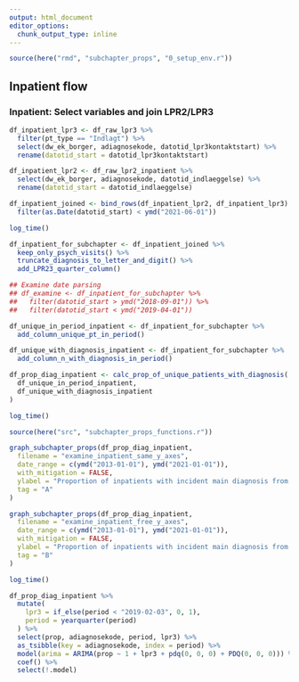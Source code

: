 ```yaml
---
output: html_document
editor_options: 
  chunk_output_type: inline
---
```

```r
source(here("rmd", "subchapter_props", "0_setup_env.r"))
```

## Inpatient flow
### Inpatient: Select variables and join LPR2/LPR3 
```r
df_inpatient_lpr3 <- df_raw_lpr3 %>%
  filter(pt_type == "Indlagt") %>%
  select(dw_ek_borger, adiagnosekode, datotid_lpr3kontaktstart) %>%
  rename(datotid_start = datotid_lpr3kontaktstart)

df_inpatient_lpr2 <- df_raw_lpr2_inpatient %>%
  select(dw_ek_borger, adiagnosekode, datotid_indlaeggelse) %>%
  rename(datotid_start = datotid_indlaeggelse)

df_inpatient_joined <- bind_rows(df_inpatient_lpr2, df_inpatient_lpr3) %>% 
  filter(as.Date(datotid_start) < ymd("2021-06-01"))

log_time()
```

```r
df_inpatient_for_subchapter <- df_inpatient_joined %>%
  keep_only_psych_visits() %>%
  truncate_diagnosis_to_letter_and_digit() %>%
  add_LPR23_quarter_column()

## Examine date parsing
## df_examine <- df_inpatient_for_subchapter %>%
##   filter(datotid_start > ymd("2018-09-01")) %>%
##   filter(datotid_start < ymd("2019-04-01"))

df_unique_in_period_inpatient <- df_inpatient_for_subchapter %>%
  add_column_unique_pt_in_period()

df_unique_with_diagnosis_inpatient <- df_inpatient_for_subchapter %>%
  add_column_n_with_diagnosis_in_period()

df_prop_diag_inpatient <- calc_prop_of_unique_patients_with_diagnosis(
  df_unique_in_period_inpatient,
  df_unique_with_diagnosis_inpatient
)

log_time()
```

```r
source(here("src", "subchapter_props_functions.r"))

graph_subchapter_props(df_prop_diag_inpatient,
  filename = "examine_inpatient_same_y_axes",
  date_range = c(ymd("2013-01-01"), ymd("2021-01-01")),
  with_mitigation = FALSE,
  ylabel = "Proportion of inpatients with incident main diagnosis from chapter",
  tag = "A"
)

graph_subchapter_props(df_prop_diag_inpatient,
  filename = "examine_inpatient_free_y_axes",
  date_range = c(ymd("2013-01-01"), ymd("2021-01-01")),
  with_mitigation = FALSE,
  ylabel = "Proportion of inpatients with incident main diagnosis from chapter",
  tag = "B"
)

log_time()
```

```r
df_prop_diag_inpatient %>%
  mutate(
    lpr3 = if_else(period < "2019-02-03", 0, 1),
    period = yearquarter(period)
  ) %>%
  select(prop, adiagnosekode, period, lpr3) %>%
  as_tsibble(key = adiagnosekode, index = period) %>%
  model(arima = ARIMA(prop ~ 1 + lpr3 + pdq(0, 0, 0) + PDQ(0, 0, 0))) %>%
  coef() %>%
  select(!.model)
```